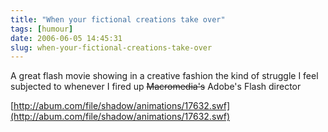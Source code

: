 ```yaml
---
title: "When your fictional creations take over"
tags: [humour]
date: 2006-06-05 14:45:31
slug: when-your-fictional-creations-take-over
---
```


A great flash movie showing in a creative fashion the kind of struggle I feel subjected to whenever I fired up <strike>Macromedia&#39;s</strike> Adobe&#39;s Flash director

[http://abum.com/file/shadow/animations/17632.swf](http://abum.com/file/shadow/animations/17632.swf)